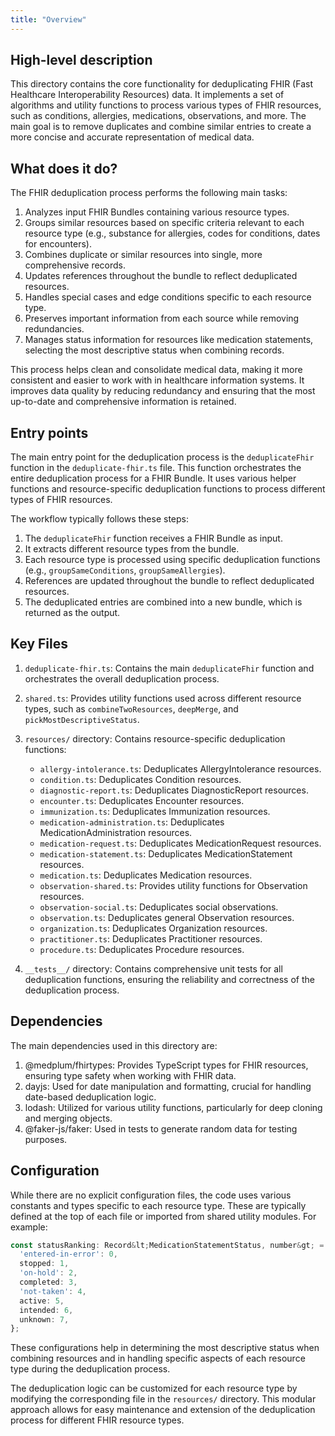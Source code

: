 ```yaml
---
title: "Overview"
---
```


## High-level description
This directory contains the core functionality for deduplicating FHIR (Fast Healthcare Interoperability Resources) data. It implements a set of algorithms and utility functions to process various types of FHIR resources, such as conditions, allergies, medications, observations, and more. The main goal is to remove duplicates and combine similar entries to create a more concise and accurate representation of medical data.

## What does it do?
The FHIR deduplication process performs the following main tasks:

1. Analyzes input FHIR Bundles containing various resource types.
2. Groups similar resources based on specific criteria relevant to each resource type (e.g., substance for allergies, codes for conditions, dates for encounters).
3. Combines duplicate or similar resources into single, more comprehensive records.
4. Updates references throughout the bundle to reflect deduplicated resources.
5. Handles special cases and edge conditions specific to each resource type.
6. Preserves important information from each source while removing redundancies.
7. Manages status information for resources like medication statements, selecting the most descriptive status when combining records.

This process helps clean and consolidate medical data, making it more consistent and easier to work with in healthcare information systems. It improves data quality by reducing redundancy and ensuring that the most up-to-date and comprehensive information is retained.

## Entry points
The main entry point for the deduplication process is the `deduplicateFhir` function in the `deduplicate-fhir.ts` file. This function orchestrates the entire deduplication process for a FHIR Bundle. It uses various helper functions and resource-specific deduplication functions to process different types of FHIR resources.

The workflow typically follows these steps:
1. The `deduplicateFhir` function receives a FHIR Bundle as input.
2. It extracts different resource types from the bundle.
3. Each resource type is processed using specific deduplication functions (e.g., `groupSameConditions`, `groupSameAllergies`).
4. References are updated throughout the bundle to reflect deduplicated resources.
5. The deduplicated entries are combined into a new bundle, which is returned as the output.

## Key Files
1. `deduplicate-fhir.ts`: Contains the main `deduplicateFhir` function and orchestrates the overall deduplication process.

2. `shared.ts`: Provides utility functions used across different resource types, such as `combineTwoResources`, `deepMerge`, and `pickMostDescriptiveStatus`.

3. `resources/` directory: Contains resource-specific deduplication functions:
   - `allergy-intolerance.ts`: Deduplicates AllergyIntolerance resources.
   - `condition.ts`: Deduplicates Condition resources.
   - `diagnostic-report.ts`: Deduplicates DiagnosticReport resources.
   - `encounter.ts`: Deduplicates Encounter resources.
   - `immunization.ts`: Deduplicates Immunization resources.
   - `medication-administration.ts`: Deduplicates MedicationAdministration resources.
   - `medication-request.ts`: Deduplicates MedicationRequest resources.
   - `medication-statement.ts`: Deduplicates MedicationStatement resources.
   - `medication.ts`: Deduplicates Medication resources.
   - `observation-shared.ts`: Provides utility functions for Observation resources.
   - `observation-social.ts`: Deduplicates social observations.
   - `observation.ts`: Deduplicates general Observation resources.
   - `organization.ts`: Deduplicates Organization resources.
   - `practitioner.ts`: Deduplicates Practitioner resources.
   - `procedure.ts`: Deduplicates Procedure resources.

4. `__tests__/` directory: Contains comprehensive unit tests for all deduplication functions, ensuring the reliability and correctness of the deduplication process.

## Dependencies
The main dependencies used in this directory are:

1. @medplum/fhirtypes: Provides TypeScript types for FHIR resources, ensuring type safety when working with FHIR data.
2. dayjs: Used for date manipulation and formatting, crucial for handling date-based deduplication logic.
3. lodash: Utilized for various utility functions, particularly for deep cloning and merging objects.
4. @faker-js/faker: Used in tests to generate random data for testing purposes.

## Configuration
While there are no explicit configuration files, the code uses various constants and types specific to each resource type. These are typically defined at the top of each file or imported from shared utility modules. For example:

```typescript
const statusRanking: Record&lt;MedicationStatementStatus, number&gt; = {
  'entered-in-error': 0,
  stopped: 1,
  'on-hold': 2,
  completed: 3,
  'not-taken': 4,
  active: 5,
  intended: 6,
  unknown: 7,
};
```

These configurations help in determining the most descriptive status when combining resources and in handling specific aspects of each resource type during the deduplication process.

The deduplication logic can be customized for each resource type by modifying the corresponding file in the `resources/` directory. This modular approach allows for easy maintenance and extension of the deduplication process for different FHIR resource types.